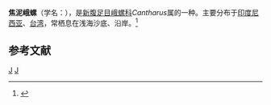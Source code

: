 {{Speciesbox
| taxon = Cantharus melanostoma
| binomial_authority = (Sowerby I, 1825)
}}
'''焦泥峨螺'''（学名：''{{lang|la|Cantharus melanostoma}}''），是[[新腹足目|新腹足目]][[峨螺科|峨螺科]]''Cantharus''属的一种。主要分布于[[印度尼西亚|印度尼西亚]]、[[台湾|台湾]]，常栖息在浅海沙底、沿岸。<ref>{{cite web|url=http://shell.sinica.edu.tw/chinese/shellbase_detail.php?science_no=1108|title=国际贝库：焦泥峨螺|publisher=台湾贝类资料库|accessdate=2009-08-11|archive-date=2016-03-04|archive-url=https://web.archive.org/web/20160304105535/http://shell.sinica.edu.tw/chinese/shellbase_detail.php?science_no=1108|dead-url=no}}</ref>

== 参考文献 ==
{{reflist}}
{{Taxonbar|from=Q13453092}}
[[Category:_1825年描述的动物|J]]
[[Category:峨螺科|J]]